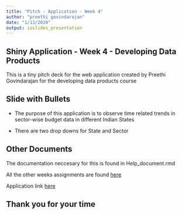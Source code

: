 ```yaml
---
title: "Pitch - Application - Week 4"
author: "preethi govindarajan"
date: "1/13/2020"
output: ioslides_presentation
---
```


## Shiny Application - Week 4 - Developing Data Products

This is a tiny pitch deck for the web application created by Preethi Govindarajan for the developing data products course

## Slide with Bullets

- The purpose of this application is to observe time related trends in sector-wise budget data in different Indian States

- There are two drop downs for State and Sector 

## Other Documents

The documentation neccesary for this is found in Help_document.rmd

All the other weeks assignments are found [here](https://preethical.github.io/Shiny-tryouts/) 

Application link [here](https://preethical.shinyapps.io/Week4_Programming_Assignment/)

## Thank you for your time
